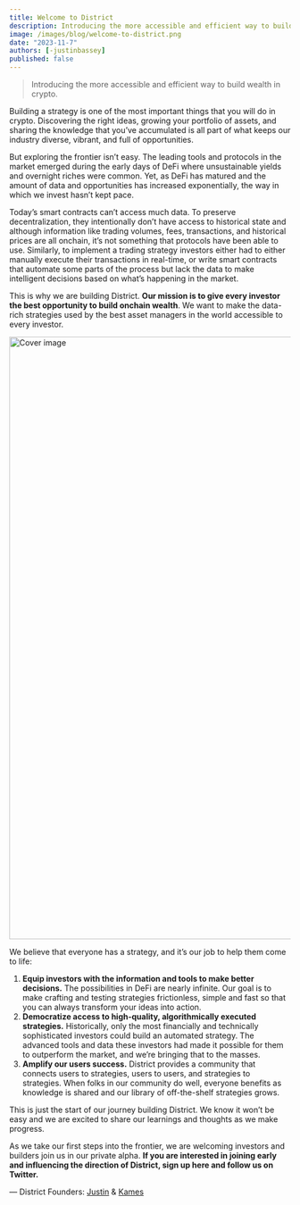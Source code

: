 ```yaml
---
title: Welcome to District
description: Introducing the more accessible and efficient way to build wealth in crypto.
image: /images/blog/welcome-to-district.png
date: "2023-11-7"
authors: [-justinbassey]
published: false
---
```


> Introducing the more accessible and efficient way to build wealth in crypto.

Building a strategy is one of the most important things that you will do in crypto. Discovering the right ideas, growing your portfolio of assets, and sharing the knowledge that you’ve accumulated is all part of what keeps our industry diverse, vibrant, and full of opportunities.

But exploring the frontier isn’t easy. The leading tools and protocols in the market emerged during the early days of DeFi where unsustainable yields and overnight riches were common. Yet, as DeFi has matured and the amount of data and opportunities has increased exponentially, the way in which we invest hasn’t kept pace.

Today’s smart contracts can’t access much data. To preserve decentralization, they intentionally don’t have access to historical state and although information like trading volumes, fees, transactions, and historical prices are all onchain, it’s not something that protocols have been able to use. Similarly, to implement a trading strategy investors either had to either manually execute their transactions in real-time, or write smart contracts that automate some parts of the process but lack the data to make intelligent decisions based on what’s happening in the market.

This is why we are building District. **Our mission is to give every investor the best opportunity to build onchain wealth**. We want to make the data-rich strategies used by the best asset managers in the world accessible to every investor.

<img
  src="/images/blog/welcome-to-district.png"
  width="1920"
  height="1080"
  alt="Cover image"
  className="my-6 rounded-md border"
/>

We believe that everyone has a strategy, and it’s our job to help them come to life:

1. **Equip investors with the information and tools to make better decisions.** The possibilities in DeFi are nearly infinite. Our goal is to make crafting and testing strategies frictionless, simple and fast so that you can always transform your ideas into action.
2. **Democratize access to high-quality, algorithmically executed strategies.** Historically, only the most financially and technically sophisticated investors could build an automated strategy. The advanced tools and data these investors had made it possible for them to outperform the market, and we’re bringing that to the masses.
3. **Amplify our users success.** District provides a community that connects users to strategies, users to users, and strategies to strategies. When folks in our community do well, everyone benefits as knowledge is shared and our library of off-the-shelf strategies grows.

This is just the start of our journey building District. We know it won’t be easy and we are excited to share our learnings and thoughts as we make progress.

As we take our first steps into the frontier, we are welcoming investors and builders join us in our private alpha. **If you are interested in joining early and influencing the direction of District, sign up here and follow us on Twitter.**

— District Founders: [Justin](https://twitter.com/AfroSamuraiJB) & [Kames](https://twitter.com/KamesGeraghty)
